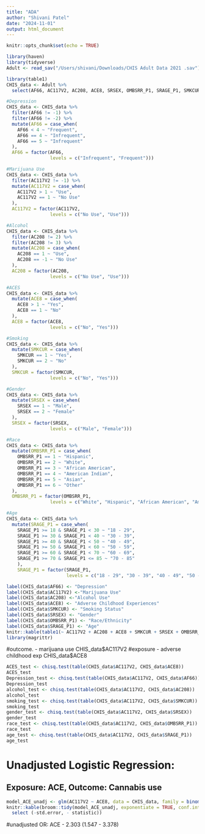 ```yaml
---
title: "ADA"
author: "Shivani Patel"
date: "2024-11-01"
output: html_document
---
```


```r
knitr::opts_chunk$set(echo = TRUE)
```

```r
library(haven)
library(tidyverse)
Adult <- read_sav("/Users/shivani/Downloads/CHIS Adult Data 2021 .sav")
```

```r
library(table1)
CHIS_data <- Adult %>%
  select(AF66, AC117V2, AC208, ACE8, SRSEX, OMBSRR_P1, SRAGE_P1, SMKCUR)
```

```r
#Depression
CHIS_data <- CHIS_data %>%
  filter(AF66 != -1) %>%
  filter(AF66 != -2) %>%
  mutate(AF66 = case_when(
    AF66 < 4 ~ "Frequent",
    AF66 == 4 ~ "Infrequent",
    AF66 == 5 ~ "Infrequent"
  ),
  AF66 = factor(AF66,
                levels = c("Infrequent", "Frequent")))
```

```r
#Marijuana Use
CHIS_data <- CHIS_data %>%
  filter(AC117V2 != -1) %>%
  mutate(AC117V2 = case_when(
    AC117V2 > 1 ~ "Use",
    AC117V2 == 1 ~ "No Use"
  ),
  AC117V2 = factor(AC117V2,
                levels = c("No Use", "Use")))
```

```r
#Alcohol
CHIS_data <- CHIS_data %>%
  filter(AC208 != 2) %>%
  filter(AC208 != 3) %>%
  mutate(AC208 = case_when(
    AC208 == 1 ~ "Use",
    AC208 == -1 ~ "No Use"
  ),
  AC208 = factor(AC208,
                levels = c("No Use", "Use")))
```

```r
#ACES
CHIS_data <- CHIS_data %>%
  mutate(ACE8 = case_when(
    ACE8 > 1 ~ "Yes",
    ACE8 == 1 ~ "No"
  ),
  ACE8 = factor(ACE8,
                levels = c("No", "Yes")))
```

```r
#Smoking
CHIS_data <- CHIS_data %>%
  mutate(SMKCUR = case_when(
    SMKCUR == 1 ~ "Yes",
    SMKCUR == 2 ~ "No"
  ),
  SMKCUR = factor(SMKCUR,
                levels = c("No", "Yes")))
```

```r
#Gender
CHIS_data <- CHIS_data %>%
  mutate(SRSEX = case_when(
    SRSEX == 1 ~ "Male",
    SRSEX == 2 ~ "Female"
  ),
  SRSEX = factor(SRSEX,
                levels = c("Male", "Female")))
```

```r
#Race
CHIS_data <- CHIS_data %>%
  mutate(OMBSRR_P1 = case_when(
    OMBSRR_P1 == 1 ~ "Hispanic",
    OMBSRR_P1 == 2 ~ "White",
    OMBSRR_P1 == 3 ~ "African American",
    OMBSRR_P1 == 4 ~ "American Indian",
    OMBSRR_P1 == 5 ~ "Asian",
    OMBSRR_P1 == 6 ~ "Other"
  ),
  OMBSRR_P1 = factor(OMBSRR_P1,
                levels = c("White", "Hispanic", "African American", "American Indian", "Asian", "Other")))
```

```r
#Age
CHIS_data <- CHIS_data %>%
  mutate(SRAGE_P1 = case_when(
    SRAGE_P1 >= 18 & SRAGE_P1 < 30 ~ "18 - 29",
    SRAGE_P1 >= 30 & SRAGE_P1 < 40 ~ "30 - 39",
    SRAGE_P1 >= 40 & SRAGE_P1 < 50 ~ "40 - 49",
    SRAGE_P1 >= 50 & SRAGE_P1 < 60 ~ "50 - 59",
    SRAGE_P1 >= 60 & SRAGE_P1 < 70 ~ "60 - 69",
    SRAGE_P1 >= 70 & SRAGE_P1 <= 85 ~ "70 - 85"
    ),
    SRAGE_P1 = factor(SRAGE_P1,
                      levels = c("18 - 29", "30 - 39", "40 - 49", "50 - 59", "60 - 69", "70 - 85")))
```

```r
label(CHIS_data$AF66) <- "Depression"
label(CHIS_data$AC117V2) <-"Marijuana Use"
label(CHIS_data$AC208) <-"Alcohol Use"
label(CHIS_data$ACE8) <- "Adverse Childhood Experiences"
label(CHIS_data$SMKCUR) <- "Smoking Status"
label(CHIS_data$SRSEX) <- "Gender"
label(CHIS_data$OMBSRR_P1) <- "Race/Ethnicity"
label(CHIS_data$SRAGE_P1) <- "Age"
knitr::kable(table1(~ AC117V2 + AC208 + ACE8 + SMKCUR + SRSEX + OMBSRR_P1 + SRAGE_P1 | AF66, data = CHIS_data))
library(magrittr)
```

#outcome. - marijuana use CHIS_data$AC117V2
#exposure - adverse childhood exp CHIS_data$ACE8

```r
ACES_test <- chisq.test(table(CHIS_data$AC117V2, CHIS_data$ACE8))
ACES_test
Depression_test <- chisq.test(table(CHIS_data$AC117V2, CHIS_data$AF66))
Depression_test
alcohol_test <- chisq.test(table(CHIS_data$AC117V2, CHIS_data$AC208))
alcohol_test
smoking_test <- chisq.test(table(CHIS_data$AC117V2, CHIS_data$SMKCUR))
smoking_test
gender_test <- chisq.test(table(CHIS_data$AC117V2, CHIS_data$SRSEX))
gender_test
race_test <- chisq.test(table(CHIS_data$AC117V2, CHIS_data$OMBSRR_P1))
race_test
age_test <- chisq.test(table(CHIS_data$AC117V2, CHIS_data$SRAGE_P1))
age_test
```




# Unadjusted Logistic Regression:

## Exposure: ACE, Outcome: Cannabis use

```r
model_ACE_unadj <- glm(AC117V2 ~ ACE8, data = CHIS_data, family = binomial())
knitr::kable(broom::tidy(model_ACE_unadj, exponentiate = TRUE, conf.int = TRUE)%>% 
  select (-std.error, - statistic))
```
#unadjusted OR: ACE - 2.303 (1.547 - 3.378)





